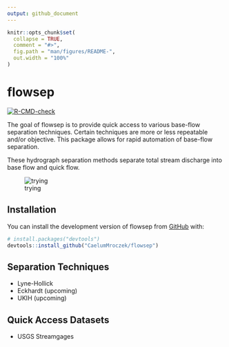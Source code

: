 ```yaml
---
output: github_document
---
```


<!-- README.md is generated from README.Rmd. Please edit that file -->

```r
knitr::opts_chunk$set(
  collapse = TRUE,
  comment = "#>",
  fig.path = "man/figures/README-",
  out.width = "100%"
)
```

# flowsep

<!-- badges: start -->
[![R-CMD-check](https://github.com/CaelumMroczek/flowsep/actions/workflows/R-CMD-check.yaml/badge.svg)](https://github.com/CaelumMroczek/flowsep/actions/workflows/R-CMD-check.yaml)
<!-- badges: end -->

The goal of flowsep is to provide quick access to various base-flow separation techniques. Certain techniques are more or less repeatable and/or objective. This package allows for rapid automation of base-flow separation.

These hydrograph separation methods separate total stream discharge into base flow and quick flow. 

![trying](~/Documents/GitHub/flowsep/man/figures/BF_diagram.svg)

## Installation

You can install the development version of flowsep from [GitHub](https://github.com/) with:

``` r
# install.packages("devtools")
devtools::install_github("CaelumMroczek/flowsep")
```

## Separation Techniques
-   Lyne-Hollick
-   Eckhardt (upcoming)
-   UKIH (upcoming)

## Quick Access Datasets

- USGS Streamgages
